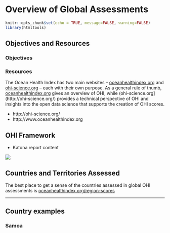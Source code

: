 # Overview of Global Assessments {#overview} 

```r
knitr::opts_chunk$set(echo = TRUE, message=FALSE, warning=FALSE)
library(htmltools)
```

## Objectives and Resources

### Objectives

### Resources 

The Ocean Health Index has two main websites – [oceanhealthindex.org](http://www.oceanhealthindex.org) and [ohi-science.org](http://ohi-science.org/) – each with their own purpose. As a general rule of thumb, [oceanhealthindex.org](http://www.oceanhealthindex.org) gives an overview of OHI, while (ohi-science.org](http://ohi-science.org/) provides a technical perspective of OHI and insights into the open data science that supports the creation of OHI scores.

- http://ohi-science.org/
- http://www.oceanhealthindex.org

## OHI Framework

- Katona report content

<!---https://docs.google.com/presentation/d/1CVK8HRDubFU4UEduBK5q6JJebhbyVjB6SpTpjZI6q6Y/edit#slide=id.g215a57b666_0_490--->
![](images/ohi-process-gslides.png)


## Countries and Territories Assessed 

The best place to get a sense of the countries assessed in global OHI assessments is [oceanhealthindex.org/region-scores](http://www.oceanhealthindex.org/region-scores/)

----

## Country examples

### Samoa
